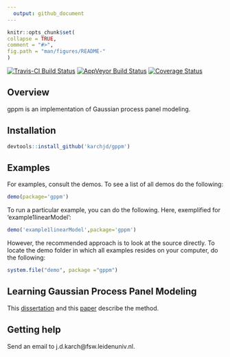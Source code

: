 ```yaml
---
  output: github_document
---
```


  <!-- README.md is generated from README.Rmd. Please edit that file -->

  ```r
knitr::opts_chunk$set(
  collapse = TRUE,
  comment = "#>",
  fig.path = "man/figures/README-"
)
```


[![Travis-CI Build Status](https://travis-ci.org/karchjd/gppm.svg?branch=master)](https://travis-ci.org/karchjd/gppm)
<!-- [![CRAN_Status_Badge](http://www.r-pkg.org/badges/version/ggplot2)](https://cran.r-project.org/package=ggplot2)-->
[![AppVeyor Build Status](https://ci.appveyor.com/api/projects/status/github/karchjd/gppm?branch=master&svg=true)](https://ci.appveyor.com/project/karchjd/gppm)
[![Coverage Status](https://img.shields.io/codecov/c/github/karchjd/gppm/master.svg)](https://codecov.io/github/karchjd/gppm?branch=master)

## Overview

gppm is an implementation of Gaussian process panel modeling.

## Installation

```r
devtools::install_github('karchjd/gppm')
```

## Examples

For examples, consult the demos. To see a list of all demos do the following:
```r
demo(package='gppm')
```

To run a particular example, you can do the following. Here, exemplified for 'example1linearModel':
```r
demo('example1linearModel',package='gppm')
```

However, the recommended approach is to look at the source directly. To locate the demo folder in which all examples resides on your computer, do the following:
```r
system.file("demo", package ="gppm")
```

## Learning Gaussian Process Panel Modeling

This [dissertation][diss] and this [paper][pap] describe the method.

## Getting help

Send an email to j.d.karch@fsw.leidenuniv.nl.

[diss]: https://edoc.hu-berlin.de/handle/18452/18293
[pap]: https://psyarxiv.com/kvw5y/
